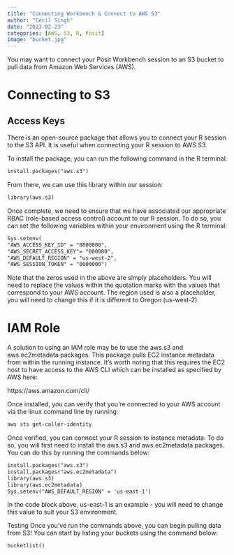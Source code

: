 ```yaml
---
title: "Connecting Workbench & Connect to AWS S3"
author: "Cecil Singh"
date: "2023-02-23"
categories: [AWS, S3, R, Posit]
image: "bucket.jpg"
---
```


You may want to connect your Posit Workbench session to an S3 bucket to pull data from Amazon Web Services (AWS). 

# Connecting to S3
## Access Keys
There is an open-source package that allows you to connect your R session to the S3 API. It is useful when connecting your R session to AWS S3.

To install the package, you can run the following command in the R terminal:
```default
install.packages("aws.s3")
```

From there, we can use this library within our session:

```default
library(aws.s3)
```

Once complete, we need to ensure that we have associated our appropriate RBAC (role-based access control) account to our R session. To do so, you can set the following variables within your environment using the R terminal:

```default
Sys.setenv(
"AWS_ACCESS_KEY_ID" = "0000000",
"AWS_SECRET_ACCESS_KEY"= "000000",
"AWS_DEFAULT_REGION" = "us-west-2",
"AWS_SESSION_TOKEN" = "0000000")
```

Note that the zeros used in the above are simply placeholders. You will need to replace the values within the quotation marks with the values that correspond to your AWS account. The region used is also a placeholder, you will need to change this if it is different to Oregon (us-west-2).

# IAM Role
A solution to using an IAM role may be to use the aws.s3 and aws.ec2metadata packages. This package pulls EC2 instance metadata from within the running instance. It's worth noting that this requires the EC2 host to have access to the AWS CLI which can be installed as specified by AWS here:

https://aws.amazon.com/cli/


Once installed, you can verify that you're connected to your AWS account via the linux command line by running:

```default
aws sts get-caller-identity
```

Once verified, you can connect your R session to instance metadata. To do so, you will first need to install the aws.s3 and aws.ec2metadata packages. You can do this by running the commands below:

```default
install.packages("aws.s3")
install.packages("aws.ec2metadata")
library(aws.s3)
library(aws.ec2metadata)
Sys.setenv("AWS_DEFAULT_REGION" = 'us-east-1')
```

In the code block above, us-east-1 is an example - you will need to change this value to suit your S3 environment.

Testing
Once you've run the commands above, you can begin pulling data from S3! You can start by listing your buckets using the command below:

```default
bucketlist()
```
